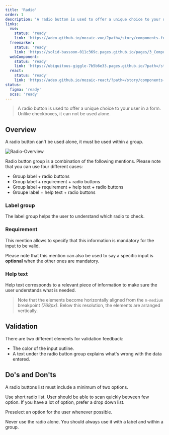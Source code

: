 ```yaml
---
title: 'Radio'
order: 1
description: 'A radio button is used to offer a unique choice to your user in a form. Unlike checkboxes, it can not be used alone.'
links:
  vue:
    status: 'ready'
    link: 'https://adeo.github.io/mozaic-vue/?path=/story/components-form-mradio'
  freemarker:
    status: 'ready'
    link: 'https://solid-bassoon-011c369c.pages.github.io/pages/3_Components/form/radio/'
  webComponent:
    status: 'ready'
    link: 'https://ubiquitous-giggle-7b5b6e33.pages.github.io/?path=/story/components-radio'
  react:
    status: 'ready'
    link: 'https://adeo.github.io/mozaic-react/?path=/story/components-radio'
status:
  figma: 'ready'
  scss: 'ready'
---
```


> A radio button is used to offer a unique choice to your user in a form. Unlike checkboxes, it can not be used alone.

<Story id="form-radio--default" />

## Overview

<Highlight theme="warning">

A radio button can't be used alone, it must be used within a group.

</Highlight>

![Radio-Overview](Radio-Overview.png)

Radio button group is a combination of the following mentions. Please note that you can use four different cases:

- Group label + radio buttons
- Group label + requirement + radio buttons
- Group label + requirement + help text + radio buttons
- Groupe label + help text + radio buttons

### Label group

The label group helps the user to understand which radio to check.

<Story id="form-radio-group--default" />

### Requirement

This mention allows to specify that this information is mandatory for the input to be valid.

<Highlight theme="tips">

Please note that this mention can also be used to say a specific input is **optional** when the other ones are mandatory.

</Highlight>

### Help text

Help text corresponds to a relevant piece of information to make sure the user understands what is needed.

> Note that the elements become horizontally aligned from the `m-medium` breakpoint _(768px)_. Below this resolution, the elements are arranged vertically.

## Validation

There are two different elements for validation feedback:

- The color of the input outline.
- A text under the radio button group explains what's wrong with the data entered.

<Story id="form-radio-group--state-invalid" />

## Do's and Don'ts

<HintItem>A radio buttons list must include a minimum of two options.</HintItem>

<HintItem>
  Use short radio list. User should be able to scan quickly between few option.
  If you have a lot of option, prefer a drop down list.
</HintItem>

<HintItem>Preselect an option for the user whenever possible.</HintItem>

<HintItem dont>
  Never use the radio alone. You should always use it with a label and within a
  group.
</HintItem>
